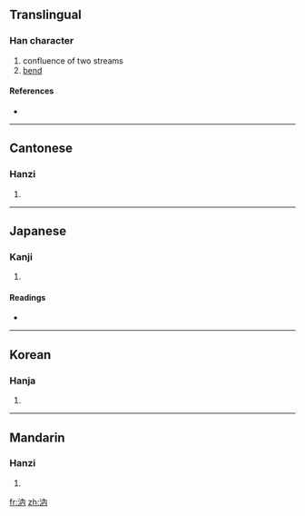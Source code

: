 ==Translingual==

===Han character===
{{Han char|rn=85|rad=水|as=04|sn=7|four=3412<sub>7</sub>|canj=水人月 (EOB)}}

# confluence of two streams
# [[bend]]

====References====
* {{Han ref|kx=0607.150|dkj=17157|dj=1001.020|hdz=31566.010|uh=6C6D|ud=27757|bh=CB55|bd=52053}}

----

==Cantonese==

===Hanzi===
{{yue-hanzi|jyut=|y=yeui6}}

# {{defn|Cantonese}}

----

==Japanese==

===Kanji===
{{ja-kanji|grade=|rs=水04}}

# {{defn|Japanese}}

====Readings====
* {{ja-readings|on=[[ぜい]] (zei), [[ねい]] (nei), [[ぜつ]] (zetsu), [[ねち]] (nechi)|kun=[[ながれる]] (nagareru), [[みぎわ]] (migiwa)}}

----

==Korean==

===Hanja===
{{ko-hanja|hangeul=예|eumhun=|rv=ye|mr=ye|y=yey}}

# {{defn|Korean}}

----

==Mandarin==

===Hanzi===
{{cmn-hanzi|pin=[[ruì]] ([[rui4]])|wg=jui<sup>4</sup>}}

# {{defn|Mandarin}}

[[fr:汭]]
[[zh:汭]]